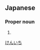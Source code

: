 ==Japanese==
{{ja-kanjitab|けん|いち}}

===Proper noun===
{{ja-pos|proper|けんいち}}

# {{given name|male|lang=ja}}

[[Category:Japanese male given names|けんいち]]